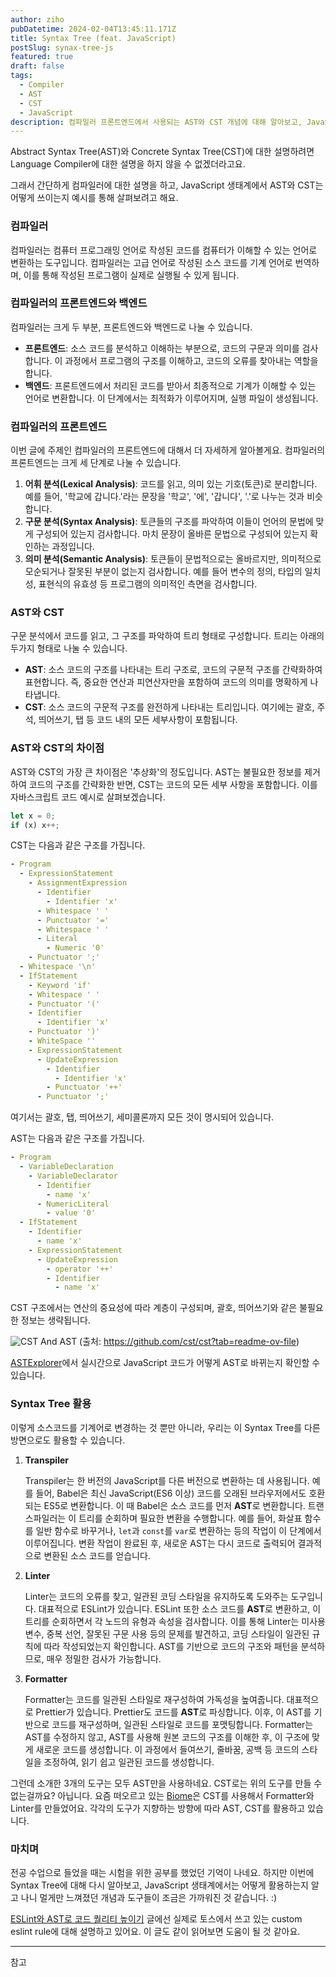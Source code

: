 ```yaml
---
author: ziho
pubDatetime: 2024-02-04T13:45:11.171Z
title: Syntax Tree (feat. JavaScript)
postSlug: synax-tree-js
featured: true
draft: false
tags:
  - Compiler
  - AST
  - CST
  - JavaScript
description: 컴파일러 프론트엔드에서 사용되는 AST와 CST 개념에 대해 알아보고, JavaScript 생태계에서 어떻게 사용되는지 살펴봅니다.
---
```




Abstract Syntax Tree(AST)와 Concrete Syntax Tree(CST)에 대한 설명하려면 Language Compiler에 대한 설명을 하지 않을 수 없겠더라고요.

그래서 간단하게 컴파일러에 대한 설명을 하고, JavaScript 생태계에서 AST와 CST는 어떻게 쓰이는지 예시를 통해 살펴보려고 해요.

### 컴파일러

컴파일러는 컴퓨터 프로그래밍 언어로 작성된 코드를 컴퓨터가 이해할 수 있는 언어로 변환하는 도구입니다. 컴파일러는 고급 언어로 작성된 소스 코드를 기계 언어로 번역하며, 이를 통해 작성된 프로그램이 실제로 실행될 수 있게 됩니다.

### 컴파일러의 프론트엔드와 백엔드

컴파일러는 크게 두 부분, 프론트엔드와 백엔드로 나눌 수 있습니다.

- **프론트엔드**: 소스 코드를 분석하고 이해하는 부분으로, 코드의 구문과 의미를 검사합니다. 이 과정에서 프로그램의 구조를 이해하고, 코드의 오류를 찾아내는 역할을 합니다.
- **백엔드**: 프론트엔드에서 처리된 코드를 받아서 최종적으로 기계가 이해할 수 있는 언어로 변환합니다. 이 단계에서는 최적화가 이루어지며, 실행 파일이 생성됩니다.

### 컴파일러의 프론트엔드

이번 글에 주제인 컴파일러의 프론트엔드에 대해서 더 자세하게 알아볼게요.
컴파일러의 프론트엔드는 크게 세 단계로 나눌 수 있습니다.

1. **어휘 분석(Lexical Analysis)**: 코드를 읽고, 의미 있는 기호(토큰)로 분리합니다. 예를 들어, '학교에 갑니다.'라는 문장을 '학교', '에', '갑니다', '.'로 나누는 것과 비슷합니다.
2. **구문 분석(Syntax Analysis)**: 토큰들의 구조를 파악하여 이들이 언어의 문법에 맞게 구성되어 있는지 검사합니다. 마치 문장이 올바른 문법으로 구성되어 있는지 확인하는 과정입니다.
3. **의미 분석(Semantic Analysis)**: 토큰들이 문법적으로는 올바르지만, 의미적으로 모순되거나 잘못된 부분이 없는지 검사합니다. 예를 들어 변수의 정의, 타입의 일치성, 표현식의 유효성 등 프로그램의 의미적인 측면을 검사합니다.

### AST와 CST

구문 분석에서 코드를 읽고, 그 구조를 파악하여 트리 형태로 구성합니다.
트리는 아래의 두가지 형태로 나눌 수 있습니다.

- **AST**: 소스 코드의 구조를 나타내는 트리 구조로, 코드의 구문적 구조를 간략화하여 표현합니다. 즉, 중요한 연산과 피연산자만을 포함하여 코드의 의미를 명확하게 나타냅니다.
- **CST**: 소스 코드의 구문적 구조를 완전하게 나타내는 트리입니다. 여기에는 괄호, 주석, 띄어쓰기, 탭 등 코드 내의 모든 세부사항이 포함됩니다.

### AST와 CST의 차이점

AST와 CST의 가장 큰 차이점은 '추상화'의 정도입니다. AST는 불필요한 정보를 제거하여 코드의 구조를 간략화한 반면, CST는 코드의 모든 세부 사항을 포함합니다. 이를 자바스크립트 코드 예시로 살펴보겠습니다.

```js
let x = 0;
if (x) x++;
```

CST는 다음과 같은 구조를 가집니다.

```yaml
- Program
  - ExpressionStatement
    - AssignmentExpression
      - Identifier
        - Identifier 'x'
      - Whitespace ' '
      - Punctuator '='
      - Whitespace ' '
      - Literal
        - Numeric '0'
    - Punctuator ';'
  - Whitespace '\n'
  - IfStatement
    - Keyword 'if'
    - Whitespace ' '
    - Punctuator '('
    - Identifier
	  - Identifier 'x'
    - Punctuator ')'
    - WhiteSpace ''
    - ExpressionStatement
      - UpdateExpression
        - Identifier
          - Identifier 'x'
        - Punctuator '++'
      - Punctuator ';'
```

여기서는 괄호, 탭, 띄어쓰기, 세미콜론까지 모든 것이 명시되어 있습니다.

AST는 다음과 같은 구조를 가집니다.

```yaml
- Program
  - VariableDeclaration
    - VariableDeclarator
      - Identifier
        - name 'x'
      - NumericLiteral
        - value '0'
  - IfStatement
    - Identifier
	  - name 'x'
    - ExpressionStatement
      - UpdateExpression
        - operator '++'
        - Identifier
          - name 'x'
```

CST 구조에서는 연산의 중요성에 따라 계층이 구성되며, 괄호, 띄어쓰기와 같은 불필요한 정보는 생략됩니다.

 <Image
    alt="CST And AST"
    src={DiagramImage}
    fill
    priority
    className="!m-0 rounded-lg object-cover"
/>
(출처: https://github.com/cst/cst?tab=readme-ov-file)

[ASTExplorer](https://astexplorer.net)에서 실시간으로 JavaScript 코드가 어떻게 AST로 바뀌는지 확인할 수 있습니다.

<OGCard url="https://www.astexplorer.net/" />

### Syntax Tree 활용

이렇게 소스코드를 기계어로 변경하는 것 뿐만 아니라, 우리는 이 Syntax Tree를 다른 방면으로도 활용할 수 있습니다.

1. **Transpiler**

   Transpiler는 한 버전의 JavaScript를 다른 버전으로 변환하는 데 사용됩니다. 예를 들어, Babel은 최신 JavaScript(ES6 이상) 코드를 오래된 브라우저에서도 호환되는 ES5로 변환합니다.
   이 때 Babel은 소스 코드를 먼저 **AST**로 변환합니다. 트랜스파일러는 이 트리를 순회하며 필요한 변환을 수행합니다. 예를 들어, 화살표 함수를 일반 함수로 바꾸거나, `let`과 `const`를 `var`로 변환하는 등의 작업이 이 단계에서 이루어집니다. 변환 작업이 완료된 후, 새로운 AST는 다시 코드로 출력되어 결과적으로 변환된 소스 코드를 얻습니다.

2. **Linter**

   Linter는 코드의 오류를 찾고, 일관된 코딩 스타일을 유지하도록 도와주는 도구입니다. 대표적으로 ESLint가 있습니다.
   ESLint 또한 소스 코드를 **AST**로 변환하고, 이 트리를 순회하면서 각 노드의 유형과 속성을 검사합니다. 이를 통해 Linter는 미사용 변수, 중복 선언, 잘못된 구문 사용 등의 문제를 발견하고, 코딩 스타일이 일관된 규칙에 따라 작성되었는지 확인합니다. AST를 기반으로 코드의 구조와 패턴을 분석하므로, 매우 정밀한 검사가 가능합니다.

3. **Formatter**

   Formatter는 코드를 일관된 스타일로 재구성하여 가독성을 높여줍니다. 대표적으로 Prettier가 있습니다.
   Prettier도 코드를 **AST**로 파싱합니다. 이후, 이 AST를 기반으로 코드를 재구성하며, 일관된 스타일로 코드를 포맷팅합니다. Formatter는 AST를 수정하지 않고, AST를 사용해 원본 코드의 구조를 이해한 후, 이 구조에 맞게 새로운 코드를 생성합니다. 이 과정에서 들여쓰기, 줄바꿈, 공백 등 코드의 스타일을 조정하여, 읽기 쉽고 일관된 코드를 생성합니다.

그런데 소개한 3개의 도구는 모두 AST만을 사용하네요. CST로는 위의 도구를 만들 수 없는걸까요? 아닙니다. 요즘 떠오르고 있는 [Biome](https://biomejs.dev/internals/architecture/)은 CST를 사용해서 Formatter와 Linter를 만들었어요. 각각의 도구가 지향하는 방향에 따라 AST, CST를 활용하고 있습니다.

### 마치며

전공 수업으로 들었을 때는 시험을 위한 공부를 했었던 기억이 나네요.
하지만 이번에 Syntax Tree에 대해 다시 알아보고, JavaScript 생태계에서는 어떻게 활용하는지 알고 나니 멀게만 느껴졌던 개념과 도구들이 조금은 가까워진 것 같습니다. :)

[ESLint와 AST로 코드 퀄리티 높이기](https://toss.tech/article/improving-code-quality-via-eslint-and-ast) 글에선 실제로 토스에서 쓰고 있는 custom eslint rule에 대해 설명하고 있어요.
이 글도 같이 읽어보면 도움이 될 것 같아요.

---

참고

<OGCard url="https://github.com/estree/estree" />
<br />
<OGCard url="https://github.com/cst/cst" />
<br />
<OGCard url="https://biomejs.dev/internals/architecture/" />
<br />
<OGCard url="https://medium.com/basecs/leveling-up-ones-parsing-game-with-asts-d7a6fc2400ff" />
